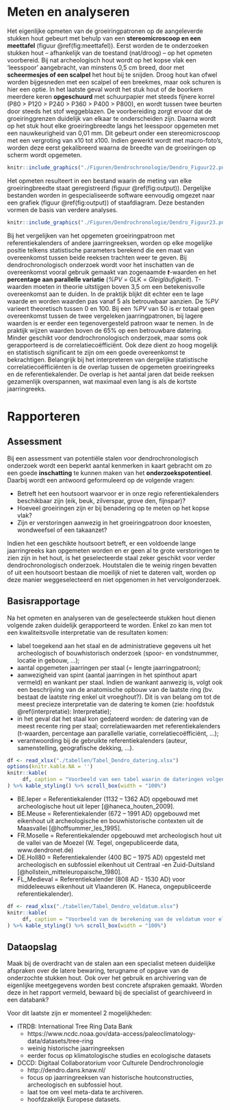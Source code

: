 # Meten en analyseren {#analyseren}

Het eigenlijke opmeten van de groeiringpatronen op de aangeleverde stukken hout gebeurt met behulp van een **stereomicroscoop en een meettafel** (figuur \@ref(fig:meettafel)). Eerst worden de te onderzoeken stukken hout – afhankelijk van de toestand (nat/droog) – op het opmeten voorbereid. Bij nat archeologisch hout wordt op het kopse vlak een ‘leesspoor’ aangebracht, van minstens 0,5 cm breed, door met **scheermesjes of een scalpel** het hout bij te snijden. Droog hout kan ofwel worden bijgesneden met een scalpel of een breekmes, maar ook schuren is hier een optie. In het laatste geval wordt het stuk hout of de boorkern meerdere keren **opgeschuurd** met schuurpapier met steeds fijnere korrel (P80 > P120 > P240 > P360 > P400 > P800), en wordt tussen twee beurten door steeds het stof weggeblazen. De voorbereiding zorgt ervoor dat de groeiringgrenzen duidelijk van elkaar te onderscheiden zijn. Daarna wordt op het stuk hout elke groeiringbreedte langs het leesspoor opgemeten met een nauwkeurigheid van 0,01 mm. Dit gebeurt onder een stereomicroscoop met een vergroting van x10 tot x100. Indien gewerkt wordt met macro-foto’s, worden deze eerst gekalibreerd waarna de breedte van de groeiringen op scherm wordt opgemeten. 

```r

knitr::include_graphics("./Figuren/Dendrochronologie/Dendro_Figuur22.png")

```

Het opmeten resulteert in een bestand waarin de meting van elke groeiringbreedte staat geregistreerd (figuur \@ref(fig:output)). Dergelijke bestanden worden in gespecialiseerde software eenvoudig omgezet naar een grafiek (figuur \@ref(fig:output)) of staafdiagram. Deze bestanden vormen de basis van verdere analyses.

```r

knitr::include_graphics("./Figuren/Dendrochronologie/Dendro_Figuur23.png")

```

Bij het vergelijken van het opgemeten groeiringpatroon met referentiekalenders of andere jaarringreeksen, worden op elke mogelijke positie telkens statistische parameters berekend die een maat van overeenkomst tussen beide reeksen trachten weer te geven. Bij dendrochronologisch onderzoek wordt voor het inschatten van de overeenkomst vooral gebruik gemaakt van zogenaamde ***t***-waarden en het **percentage aan parallelle variatie** (*%PV* = GLK = *Gleigläufigkeit*). T-waarden moeten in theorie uitstijgen boven 3,5 om een betekenisvolle overeenkomst aan te duiden. In de praktijk blijkt dit echter een te lage waarde en worden waarden pas vanaf 5 als betrouwbaar aanzien. De *%PV* varieert theoretisch tussen 0 en 100. Bij een *%PV* van 50 is er totaal geen overeenkomst tussen de twee vergeleken jaarringpatronen, bij lagere waarden is er eerder een tegenovergesteld patroon waar te nemen. In de praktijk wijzen waarden boven de 65% op een betrouwbare datering. Minder geschikt voor dendrochronologisch onderzoek, maar soms ook gerapporteerd is de correlatiecoëfficiënt. Ook deze dient zo hoog mogelijk en statistisch significant te zijn om een goede overeenkomst te bekrachtigen. Belangrijk bij het interpreteren van dergelijke statistische correlatiecoëfficiënten is de overlap tussen de opgemeten groeiringreeks en de referentiekalender. De overlap is het aantal jaren dat beide reeksen gezamenlijk overspannen, wat maximaal even lang is als de kortste jaarringreeks.


# Rapporteren {#rapporteren}

## Assessment

Bij een assessment van potentiële stalen voor dendrochronologisch onderzoek wordt een beperkt aantal kenmerken in kaart gebracht om zo een goede **inschatting** te kunnen maken van het **onderzoekspotentieel**. Daarbij wordt een antwoord geformuleerd op de volgende vragen:

- Betreft het een houtsoort waarvoor er in onze regio referentiekalenders beschikbaar zijn (eik, beuk, zilverspar, grove den, fijnspar)?
- Hoeveel groeiringen zijn er bij benadering op te meten op het kopse vlak?
- Zijn er verstoringen aanwezig in het groeiringpatroon door knoesten, wondweefsel of een takaanzet?

Indien het een geschikte houtsoort betreft, er een voldoende lange jaarringreeks kan opgemeten worden en er geen al te grote verstoringen te zien zijn in het hout, is het geselecteerde staal zeker geschikt voor verder dendrochronologisch onderzoek. Houtstalen die te weinig ringen bevatten of uit een houtsoort bestaan die moeilijk of niet te dateren valt, worden op deze manier weggeselecteerd en niet opgenomen in het vervolgonderzoek.


## Basisrapportage

Na het opmeten en analyseren van de geselecteerde stukken hout dienen volgende zaken duidelijk gerapporteerd te worden. Enkel zo kan men tot een kwaliteitsvolle interpretatie van de resultaten komen:

- label toegekend aan het staal en de administratieve gegevens uit het archeologisch of bouwhistorisch onderzoek (spoor- en vondstnummer, locatie in gebouw, …);
- aantal opgemeten jaarringen per staal (= lengte jaarringpatroon);
- aanwezigheid van spint (aantal jaarringen in het spinthout apart vermeld) en wankant per staal. Indien de wankant aanwezig is, volgt ook een beschrijving van de anatomische opbouw van de laatste ring (bv. bestaat de laatste ring enkel uit vroeghout?). Dit is van belang om tot de meest precieze interpretatie van de datering te komen (zie: hoofdstuk \@ref(interpretatie): Interpretatie);
- in het geval dat het staal kon gedateerd worden: de datering van de meest recente ring per staal;
correlatiewaarden met referentiekalenders (t-waarden, percentage aan parallelle variatie, correlatiecoëfficiënt, …);
- verantwoording bij de gebruikte referentiekalenders (auteur, samenstelling, geografische dekking, …).

```r

df <- read_xlsx("./tabellen/Tabel_Dendro_datering.xlsx")
options(knitr.kable.NA = '')
knitr::kable(
     df, caption = "Voorbeeld van een tabel waarin de dateringen volgens het dendrochronologisch onderzoek worden gerapporteerd. Voor de gedateerde jaarringreeksen wordt telkens vermeld met welke referentiekalender er een betrouwbare overeenkomst werd gevonden. Dit wordt hier uitgedrukt door de tBP-waarden en het percentage aan parallelle variatie (%PV). Ook de overlap (= aantal jaar) tussen de opgemeten jaarringreeks en de referentiekalender wordt vermeld (OVL)"
) %>% kable_styling() %>% scroll_box(width = "100%")

```
- BE.Ieper = Referentiekalender (1132 – 1362 AD) opgebouwd met archeologische hout uit Ieper [@haneca_houten_2009].
- BE.Meuse = Referentiekalender (672 – 1991 AD) opgebouwd met eikenhout uit archeologische en bouwhistorische contexten uit de Maasvallei [@hoffsummer_les_1995].
- FR.Moselle = Referentiekalender opgebouwd met archeologisch hout uit de vallei van de Moezel (W. Tegel, ongepubliceerde data, www.dendronet.de)
- DE.Holl80 = Referentiekalender (400 BC – 1975 AD) opgesteld met archeologisch en subfossiel eikenhout uit Centraal -en Zuid-Duitsland [@hollstein_mitteleuropaische_1980].
- FL_Medieval = Referentiekalender (808 AD - 1530 AD) voor middeleeuws eikenhout uit Vlaanderen (K. Haneca, ongepubliceerde referentiekalender).


```r

df <- read_xlsx("./tabellen/Tabel_Dendro_veldatum.xlsx")
knitr::kable(
     df, caption = "Voorbeeld van de berekening van de veldatum voor elke gedateerde jaarringreeks. Bij deze berekening start men bij de einddatering en telt men al dan niet een aantal ontbrekende jaarringen bij in functie van het voorkomen van spinthout of wankant. (W = schors en/of wankant aanwezig)"
) %>% kable_styling() %>% scroll_box(width = "100%")

```


## Dataopslag

Maak bij de overdracht van de stalen aan een specialist meteen duidelijke afspraken over de latere bewaring, terugname of opgave van de onderzochte stukken hout. Ook over het gebruik en archivering van de eigenlijke meetgegevens worden best concrete afspraken gemaakt. Worden deze in het rapport vermeld, bewaard bij de specialist of gearchiveerd in een databank?

Voor dit laatste zijn er momenteel 2 mogelijkheden:

- ITRDB: International Tree Ring Data Bank
     - https://www.ncdc.noaa.gov/data-access/paleoclimatology-data/datasets/tree-ring 
     - weinig historische jaarringreeksen
     - eerder focus op klimatologische studies en ecologische datasets
- DCCD: Digitaal Collaboratorium voor Culturele Dendrochronologie
     - http://dendro.dans.knaw.nl/ 
     - focus op jaarringreeksen van historische houtconstructies, archeologisch en subfossiel hout.
     - laat toe om veel meta-data te archiveren.
     - hoofdzakelijk Europese datasets.

